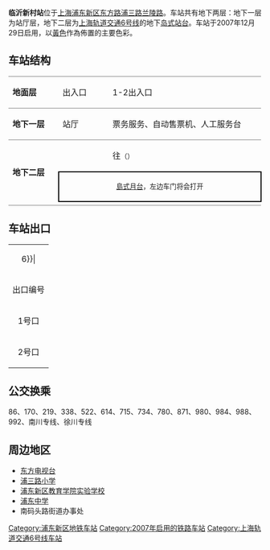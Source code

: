 {{noteTA 
|G1 =Railway}}
{{Infobox station
|name = 临沂新村
|eng_name = Linyi Xincun
|symbol_right =
|linecolour = {{上海地铁颜色|6|yes}}
|image = Linyi Xincun Station.jpg
|caption = 临沂新村站站台
|other_name = 
|country = {{PRC}}
|borough = [[上海市|上海市]][[浦东新区|浦东新区]][[南码头路街道|南码头路街道]]
|address = [[东方路|东方路]]、[[兰陵路|兰陵路]]交叉口
|coordinates = {{coord|31|11|41|N|121|30|42|E|type:railwaystation}}
|elevation = 
|owned = [[上海申通地铁集团|上海申通地铁集团]]
|operator = [[上海地铁|上海地铁]]
|lines = {{上海地铁线路名|6|SL}}
|distance = 
|platform = 1個[[島式月台|島式月台]]
|tracks = 2条
|bus_routes = 
|bus_stands = 
|connections = 
|structure = 地下车站
|hall = 地下站厅
|depth = 
|levels = 
|interchange = 
|exits = 2个
|architect = 
|architectural_style = 
|colour = 
|type = 
|status = 运营中
|code = 
|classification = 
|website = 
|built = 
|opened = {{Start date|2007|12|29|df=y}}
|closed = 
|former = 
|pass_year = 
|passengers = 
|pass_system = 
|pass_rank = 
|mpassengers = 
|trains = 
|station_hours = 
|hours = 
|first = 往{{上海地铁起讫站|6|L}}：5:46<br/>往{{上海地铁起讫站|6|R}}：6:18
|last = 往{{上海地铁起讫站|6|L}}：22:46<br/>往{{上海地铁起讫站|6|R}}：23:18
|adjacent = {{Adjacent stations|system=上海地铁|line=6|left=上海儿童医学中心|right=高科西路}}
}}

'''临沂新村站'''位于[[上海|上海]][[浦东新区|浦东新区]][[东方路|东方路]][[浦三路|浦三路]][[兰陵路|兰陵路]]。车站共有地下两层：地下一层为站厅层，地下二层为[[上海轨道交通6号线|上海轨道交通6号线]]的地下[[岛式站台|岛式站台]]。车站于2007年12月29日启用，以[[黃色|黃色]]作為佈置的主要色彩。

==车站结构==
{|cellspacing=0 cellpadding=3
|style="border-top:solid 1px gray;border-bottom:solid 1px gray;" width=100|'''地面层'''
|style="border-top:solid 1px gray;border-bottom:solid 1px gray;" width=100|出入口
|style="border-top:solid 1px gray;border-bottom:solid 1px gray;" width=350|1-2出入口
|-
|style="border-bottom:solid 1px gray;"|'''地下一层'''
|style="border-bottom:solid 1px gray;"|站厅
|style="border-bottom:solid 1px gray;"|票务服务、自动售票机、人工服务台
|-
|style="border-bottom:solid 1px gray;" rowspan=3|'''地下二层'''
|{{arrow|L}}
|{{上海地铁线路名|6}}往{{站|东方体育中心}}<small>（{{站|高科西路}}）</small>
|-
|style="border-right:solid 2px black;border-left:solid 2px black;border-top:solid 2px black;border-bottom:solid 2px black;" colspan=2|<center><small>[[島式月台|島式月台]]，左边车门将会打开</small></center>
|-
|style="border-bottom:solid 1px gray;"|
|style="border-bottom:solid 1px gray;"|{{split text|{{上海地铁线路名|6}}往{{站|港城路}}<small>（{{站|上海儿童医学中心}}）</small>|{{arrow|R}}}}
|}

==车站出口==
{| class="wikitable"
|colspan=4 align="center" bgcolor={{上海地铁颜色|6}}|
|-
! 出口编号 !! 建议前往目的地 !! 照片
|-
| 1号口 || 东方路东侧，兰陵路南侧 || 
|-
| 2号口 || 东方路东侧，浦三路北侧 ||
|}

==公交换乘==
86、170、219、338、522、614、715、734、780、871、980、984、988、992、南川专线、徐川专线

==周边地区==
*[[东方电视台|东方电视台]]
*[[浦三路小学|浦三路小学]]
*[[浦东新区教育学院实验学校|浦东新区教育学院实验学校]]
*[[浦东中学|浦东中学]]
*南码头路街道办事处

{{commonscat|Linyi Xincun Station}}
{{上海轨道交通6号线车站}}

[[Category:浦东新区地铁车站|Category:浦东新区地铁车站]]
[[Category:2007年启用的铁路车站|Category:2007年启用的铁路车站]]

[[Category:上海轨道交通6号线车站|Category:上海轨道交通6号线车站]]